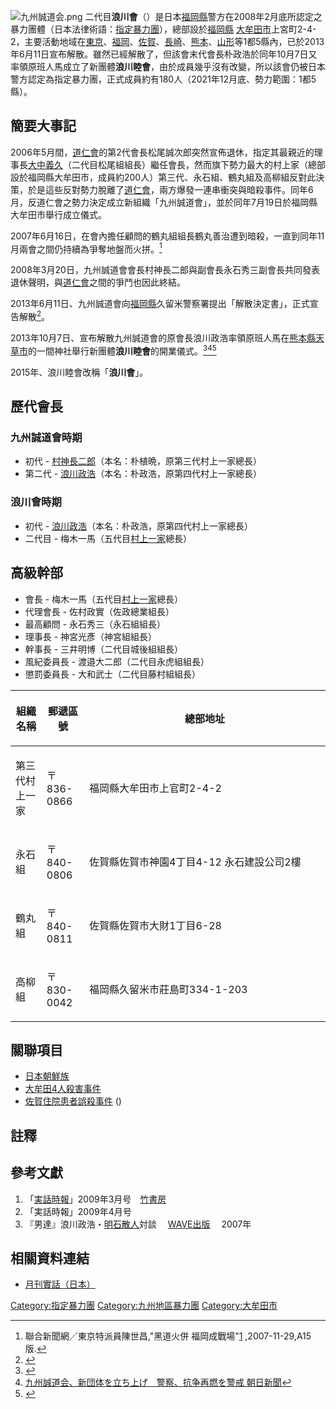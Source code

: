 [[File:九州誠道会.png|thumb]]
二代目'''浪川會'''（{{lang-ja|きゅうしゅうせいどうかい}}）是日本[[福岡縣|福岡縣]]警方在2008年2月底所認定之暴力團體（日本法律術語：[[指定暴力團|指定暴力團]]），總部設於[[福岡縣|福岡縣]] [[大牟田市|大牟田市]]上宮町2-4-2，主要活動地域在[[東京|東京]]、[[福岡|福岡]]、[[佐賀|佐賀]]、[[長崎|長崎]]、[[熊本縣|熊本]]、[[山形縣|山形]]等1都5縣內，已於2013年6月11日宣布解散。雖然已經解散了，但該會末代會長朴政浩於同年10月7日又率領原班人馬成立了新團體'''浪川睦會'''，由於成員幾乎沒有改變，所以該會仍被日本警方認定為指定暴力團，正式成員約有180人（2021年12月底、勢力範圍：1都5縣）。

==簡要大事記==
2006年5月間，[[道仁會|道仁會]]的第2代會長松尾誠次郎突然宣佈退休，指定其最親近的理事長[[大中義久|大中義久]]（二代目松尾組組長）繼任會長，然而旗下勢力最大的村上家（總部設於福岡縣大牟田市，成員約200人）第三代、永石組、鶴丸組及高柳組反對此決策，於是這些反對勢力脫離了[[道仁會|道仁會]]，兩方爆發一連串衝突與暗殺事件。同年6月，反道仁會之勢力決定成立新組織「九州誠道會」，並於同年7月19日於福岡縣大牟田市舉行成立儀式。

2007年6月16日，在會內擔任顧問的鶴丸組組長鶴丸善治遭到暗殺，一直到同年11月兩會之間仍持續為爭奪地盤而火拼。<ref>聯合新聞網╱東京特派員陳世昌,"黑道火併 福岡成戰場"[http://udn.com/NEWS/WORLD/WOR3/5237894.shtml] {{Wayback|url=http://udn.com/NEWS/WORLD/WOR3/5237894.shtml |date=20091110130504 }},2007-11-29,A15版.</ref>

2008年3月20日，九州誠道會會長村神長二郎與副會長永石秀三副會長共同發表退休聲明，與[[道仁會|道仁會]]之間的爭鬥也因此終結。

2013年6月11日、九州誠道會向[[福岡縣|福岡縣]]久留米警察署提出「解散決定書」，正式宣告解散<ref>{{Cite web |url=http://www.nihonjournal.jp/web/jituwa_201326/index.html |title=九州誠道会解散で２０団体に　全国「指定暴力団」勢力図 週刊実話2013 NO.26 |access-date=2013-11-02 |archive-url=https://web.archive.org/web/20131105073833/http://www.nihonjournal.jp/web/jituwa_201326/index.html |archive-date=2013-11-05 |dead-url=yes }}</ref>。

2013年10月7日、宣布解散九州誠道會的原會長浪川政浩率領原班人馬在[[熊本縣|熊本縣]][[天草市|天草市]]的一間神社舉行新團體'''浪川睦會'''的開業儀式。<ref>{{Cite web |url=http://www.nikkei.com/article/DGXNASDG0701A_X01C13A0CC0000/ |title=九州誠道会が名称変え新団体　道仁会と抗争再燃の恐れも 日本經濟新聞 |accessdate=2013-10-13 |archive-date=2013-10-10 |archive-url=https://web.archive.org/web/20131010010955/http://www.nikkei.com/article/DGXNASDG0701A_X01C13A0CC0000/ |dead-url=no }}</ref><ref>[http://www.asahi.com/national/update/1008/SEB201310080003.html?ref=yahoo 九州誠道会、新団体を立ち上げ　警察、抗争再燃を警戒  朝日新聞]</ref><ref>{{Cite web |url=http://headlines.yahoo.co.jp/hl?a=20131013-00000519-san-soci |title=九州誠道会の“再結成”で甦る悪夢　「暴排」へのいちるの望みも |accessdate=2013-10-13 |archive-date=2013-10-13 |archive-url=https://archive.is/20131013132949/headlines.yahoo.co.jp/hl?a=20131013-00000519-san-soci |dead-url=no }}</ref> 
 
2015年、浪川睦會改稱「'''浪川會'''」。

==歷代會長==
===九州誠道會時期===
*初代 - [[村神長二郎|村神長二郎]]（本名：朴植晩，原第三代村上一家總長）
*第二代 - [[浪川政浩|浪川政浩]]（本名：朴政浩，原第四代村上一家總長）

===浪川會時期===
*初代 - [[浪川政浩|浪川政浩]]（本名：朴政浩，原第四代村上一家總長）
*二代目 - 梅木一馬（五代目[[村上一家|村上一家]]總長）

== 高級幹部 ==
* 會長 -  梅木一馬（五代目[[村上一家|村上一家]]總長）
* 代理會長 - 佐村政實（佐政總業組長）
* 最高顧問 - 永石秀三（永石組組長）
* 理事長 - 神宮光彥（神宮組組長）
* 幹事長 - 三井明博（二代目城後組組長）
* 風紀委員長 - 渡邉大二郎（二代目永虎組組長）
* 懲罰委員長 - 大和武士（二代目藤村組組長）


{|class="wikitable" style="text-align: left; background-color: #ffffff;"
!組織名稱!!郵遞區號!!總部地址
|-
|style="height: 30px;" | 第三代村上一家   
|style="height: 30px;" | 〒836-0866
|style="width: 370px;" | 福岡縣大牟田市上官町2-4-2
|-
|style="height: 30px;" | 永石組    
| 〒840-0806
| 佐賀縣佐賀市神園4丁目4-12  永石建設公司2樓
|-
|style="height: 30px;" | 鶴丸組   
| 〒840-0811
| 佐賀縣佐賀市大財1丁目6-28
|-
|style="height: 30px;" | 高柳組      
|〒830-0042  
|福岡縣久留米市莊島町334-1-203 
|}

== 關聯項目 ==
* [[日本朝鮮族|日本朝鮮族]]
* [[大牟田4人殺害事件|大牟田4人殺害事件]]
* [[佐賀住院患者誤殺事件|佐賀住院患者誤殺事件]] ({{link-ja|佐賀入院患者射殺事件|佐賀入院患者射殺事件}})

==註釋==
{{reflist}}

==參考文獻==
#「[[実話時報|実話時報]]」2009年3月号　[[竹書房|竹書房]]
#「実話時報」2009年4月号
#『男達』浪川政浩・[[明石散人|明石散人]]対談 　[[WAVE出版|WAVE出版]] 　2007年

==相關資料連結==
*[https://web.archive.org/web/20080406013356/http://www.jitsuwa.net/magazine/index.html 月刊實話（日本）]

{{指定暴力團}}

{{DEFAULTSORT:Kyushu Seido-kai}}
[[Category:指定暴力團|Category:指定暴力團]]
[[Category:九州地區暴力團|Category:九州地區暴力團]]
[[Category:大牟田市|Category:大牟田市]]
